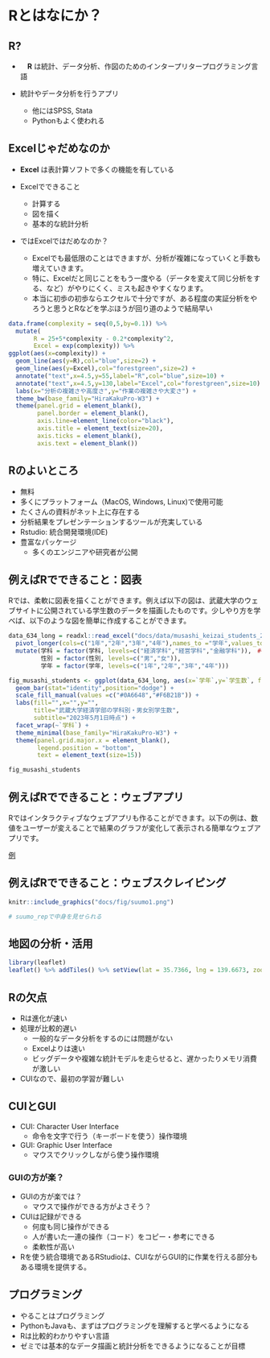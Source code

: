 # Rとはなにか？ {#whatsr}



## R?

- 　**R** は統計、データ分析、作図のためのインタープリタープログラミング言語

- 統計やデータ分析を行うアプリ
  - 他にはSPSS, Stata
  - Pythonもよく使われる

## Excelじゃだめなのか

- **Excel** は表計算ソフトで多くの機能を有している

- Excelでできること
  - 計算する
  - 図を描く
  - 基本的な統計分析

- ではExcelではだめなのか？
  - Excelでも最低限のことはできますが、分析が複雑になっていくと手数も増えていきます。
  - 特に、Excelだと同じことをもう一度やる（データを変えて同じ分析をする、など）がやりにくく、ミスも起きやすくなります。
  - 本当に初歩の初歩ならエクセルで十分ですが、ある程度の実証分析をやろうと思うとRなどを学ぶほうが回り道のようで結局早い

```r
data.frame(complexity = seq(0,5,by=0.1)) %>%
  mutate(
       R = 25+5*complexity - 0.2*complexity^2,
       Excel = exp(complexity)) %>%
ggplot(aes(x=complexity)) + 
  geom_line(aes(y=R),col="blue",size=2) +
  geom_line(aes(y=Excel),col="forestgreen",size=2) +
  annotate("text",x=4.5,y=55,label="R",col="blue",size=10) +
  annotate("text",x=4.5,y=130,label="Excel",col="forestgreen",size=10) + 
  labs(x="分析の複雑さや高度さ",y="作業の複雑さや大変さ") +
  theme_bw(base_family="HiraKakuPro-W3") +
  theme(panel.grid = element_blank(),
        panel.border = element_blank(),
        axis.line=element_line(color="black"),
        axis.title = element_text(size=20),
        axis.ticks = element_blank(),
        axis.text = element_blank()) 
```




## Rのよいところ

- 無料
- 多くにプラットフォーム（MacOS, Windows, Linux)で使用可能
- たくさんの資料がネット上に存在する
- 分析結果をプレゼンテーションするツールが充実している
 - Rstudio: 統合開発環境(IDE)
- 豊富なパッケージ
  - 多くのエンジニアや研究者が公開
  



## 例えばRでできること：図表

Rでは、柔軟に図表を描くことができます。例えば以下の図は、武蔵大学のウェブサイトに公開されている学生数のデータを描画したものです。少しやり方を学べば、以下のような図を簡単に作成することができます。

```r
data_634_long = readxl::read_excel("docs/data/musashi_keizai_students_2023.xlsx") %>%
  pivot_longer(cols=c("1年","2年","3年","4年"),names_to ="学年",values_to = "学生数") %>%
  mutate(学科 = factor(学科, levels=c("経済学科","経営学科","金融学科")),　## order of departments
         性別 = factor(性別, levels=c("男","女")),
         学年 = factor(学年, levels=c("1年","2年","3年","4年")))
```


```r
fig_musashi_students <- ggplot(data_634_long, aes(x=`学年`,y=`学生数`, fill=`性別`)) +
  geom_bar(stat="identity",position="dodge") +
  scale_fill_manual(values =c("#0A6648","#F6B21B")) +
  labs(fill="",x="",y="",
       title="武蔵大学経済学部の学科別・男女別学生数",
       subtitle="2023年5月1日時点") +
  facet_wrap(~`学科`) +
  theme_minimal(base_family="HiraKakuPro-W3") +
  theme(panel.grid.major.x = element_blank(),
        legend.position = "bottom",
        text = element_text(size=15))

fig_musashi_students
```



## 例えばRでできること：ウェブアプリ

Rではインタラクティブなウェブアプリも作ることができます。以下の例は、数値をユーザーが変えることで結果のグラフが変化して表示される簡単なウェブアプリです。

 [例](https://keita43a.shinyapps.io/easter_island/)




## 例えばRでできること：ウェブスクレイピング


```r
knitr::include_graphics("docs/fig/suumo1.png")

# suumo_repで中身を見せられる
```



## 地図の分析・活用


```r
library(leaflet)
leaflet() %>% addTiles() %>% setView(lat = 35.7366, lng = 139.6673, zoom = 17)
```





## Rの欠点

- Rは進化が速い
- 処理が比較的遅い
  - 一般的なデータ分析をするのには問題がない
  - Excelよりは速い
  - ビッグデータや複雑な統計モデルを走らせると、遅かったりメモリ消費が激しい
- CUIなので、最初の学習が難しい
  


## CUIとGUI

- CUI: Character User Interface
  - 命令を文字で行う（キーボードを使う）操作環境

- GUI: Graphic User Interface
  - マウスでクリックしながら使う操作環境



### GUIの方が楽？

- GUIの方が楽では？
  - マウスで操作ができる方がよさそう？

- CUIは記録ができる
  - 何度も同じ操作ができる
  - 人が書いた一連の操作（コード）をコピー・参考にできる
  - 柔軟性が高い
  
- Rを使う統合環境であるRStudioは、CUIながらGUI的に作業を行える部分もある環境を提供する。


## プログラミング

- やることはプログラミング
- PythonもJavaも、まずはプログラミングを理解すると学べるようになる
- Rは比較的わかりやすい言語
- ゼミでは基本的なデータ描画と統計分析をできるようになることが目標


